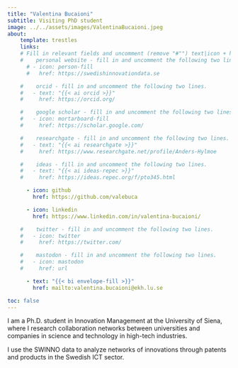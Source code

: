 ```yaml
---
title: "Valentina Bucaioni"
subtitle: Visiting PhD student
image: ../../assets/images/ValentinaBucaioni.jpeg
about:
    template: trestles
    links:
    # Fill in relevant fields and uncomment (remove "#"") text|icon + href rows
    #    personal website - fill in and uncomment the following two lines.
      # - icon: person-fill
      #   href: https://swedishinnovationdata.se

    #    orcid - fill in and uncomment the following two lines.
    #   - text: "{{< ai orcid >}}"
    #     href: https://orcid.org/

    #    google scholar - fill in and uncomment the following two lines.
    #   - icon: mortarboard-fill
    #     href: https://scholar.google.com/

    #    researchgate - fill in and uncomment the following two lines.
    #   - text: "{{< ai researchgate >}}"
    #     href: https://www.researchgate.net/profile/Anders-Hylmoe

    #    ideas - fill in and uncomment the following two lines.
    #   - text: "{{< ai ideas-repec >}}"
    #     href: https://ideas.repec.org/f/pto345.html

      - icon: github
        href: https://github.com/valebuca

      - icon: linkedin
        href: https://www.linkedin.com/in/valentina-bucaioni/

    #    twitter - fill in and uncomment the following two lines.
    #   - icon: twitter
    #     href: https://twitter.com/

    #    mastodon - fill in and uncomment the following two lines.
    #   - icon: mastodon
    #     href: url

      - text: "{{< bi envelope-fill >}}"
        href: mailto:valentina.bucaioni@ekh.lu.se

toc: false
---
```


:::{.text-bigger}

I am a Ph.D. student in Innovation Management at the University of Siena,
where I research collaboration networks between universities and companies in
science and technology in high-tech industries.

I use the SWINNO data to analyze networks of innovations through patents and
products in the Swedish ICT sector.

:::
